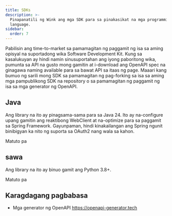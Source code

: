 ```yaml
---
title: SDKs
description: >-
  Pinapanatili ng Wink ang mga SDK para sa pinakasikat na mga programming
  language.
sidebar:
  order: 7
---
```


Pabilisin ang time-to-market sa pamamagitan ng paggamit ng isa sa aming opisyal na suportadong wika Software Development Kit.
Kung sa kasalukuyan ay hindi namin sinusuportahan ang iyong paboritong wika, pumunta sa API na gusto mong gamitin at i-download ang OpenAPI spec na ginagawa naming available para sa bawat API sa itaas ng page. Maaari kang bumuo ng sarili mong SDK sa pamamagitan ng pag-forking sa isa sa aming mga pampublikong SDK na repository o sa pamamagitan ng paggamit ng isa sa mga generator ng OpenAPI.

## Java

Ang library na ito ay pinagsama-sama para sa Java 24. Ito ay na-configure upang gamitin ang reaktibong WebClient at na-optimize para sa paggamit sa Spring Framework. Gayunpaman, hindi kinakailangan ang Spring ngunit binibigyan ka nito ng suporta sa OAuth2 nang wala sa kahon.

<LinkButton href="https://github.com/wink-travel/wink-sdk-java" variant="secondary" icon="external">
  Matuto pa
</LinkButton>


## sawa

Ang library na ito ay binuo gamit ang Python 3.8+.

<LinkButton href="https://github.com/wink-travel/wink-sdk-python" variant="secondary" icon="external">
  Matuto pa
</LinkButton>


## Karagdagang pagbabasa

* Mga generator ng OpenAPI https://openapi-generator.tech


